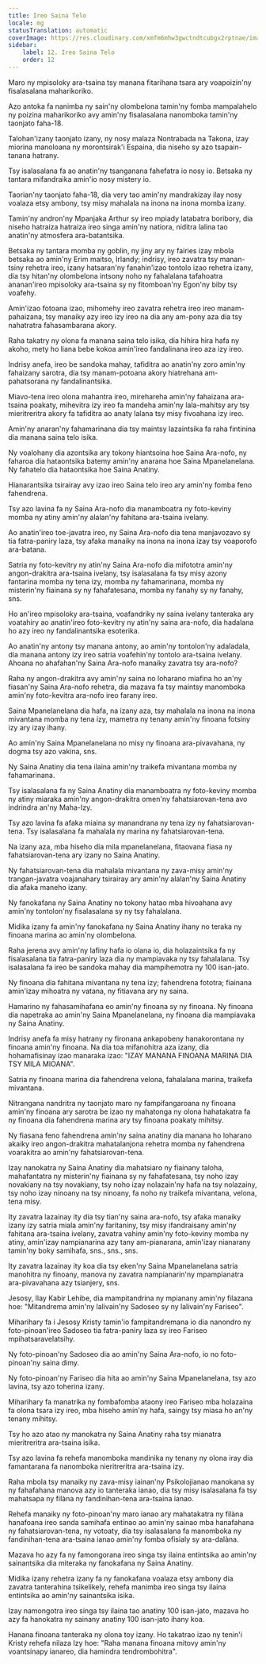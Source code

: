 ```yaml
---
title: Ireo Saina Telo
locale: mg
statusTranslation: automatic
coverImage: https://res.cloudinary.com/xmfm6mhw3gwctndtcubgx2rptnae/image/upload/v1741354419/small_cover_la_gran_rebelion_28716e29d2.webp
sidebar:
    label: 12. Ireo Saina Telo
    order: 12
---
```

Maro ny mpisoloky ara-tsaina tsy manana fitarihana tsara ary voapoizin'ny fisalasalana maharikoriko.

Azo antoka fa nanimba ny sain'ny olombelona tamin'ny fomba mampalahelo ny poizina maharikoriko avy amin'ny fisalasalana nanomboka tamin'ny taonjato faha-18.

Talohan'izany taonjato izany, ny nosy malaza Nontrabada na Takona, izay miorina manoloana ny morontsirak'i Espaina, dia niseho sy azo tsapain-tanana hatrany.

Tsy isalasalana fa ao anatin'ny tsanganana fahefatra io nosy io. Betsaka ny tantara mifandraika amin'io nosy mistery io.

Taorian'ny taonjato faha-18, dia very tao amin'ny mandrakizay ilay nosy voalaza etsy ambony, tsy misy mahalala na inona na inona momba izany.

Tamin'ny andron'ny Mpanjaka Arthur sy ireo mpiady latabatra boribory, dia niseho hatraiza hatraiza ireo singa amin'ny natiora, niditra lalina tao anatin'ny atmosfera ara-batantsika.

Betsaka ny tantara momba ny goblin, ny jiny ary ny fairies izay mbola betsaka ao amin'ny Erim maitso, Irlandy; indrisy, ireo zavatra tsy manan-tsiny rehetra ireo, izany hatsaran'ny fanahin'izao tontolo izao rehetra izany, dia tsy hitan'ny olombelona intsony noho ny fahalalana tafahoatra ananan'ireo mpisoloky ara-tsaina sy ny fitomboan'ny Egon'ny biby tsy voafehy.

Amin'izao fotoana izao, mihomehy ireo zavatra rehetra ireo ireo manam-pahaizana, tsy manaiky azy ireo izy ireo na dia any am-pony aza dia tsy nahatratra fahasambarana akory.

Raha takatry ny olona fa manana saina telo isika, dia hihira hira hafa ny akoho, mety ho liana bebe kokoa amin'ireo fandalinana ireo aza izy ireo.

Indrisy anefa, ireo be sandoka mahay, tafiditra ao anatin'ny zoro amin'ny fahaizany sarotra, dia tsy manam-potoana akory hiatrehana am-pahatsorana ny fandalinantsika.

Miavo-tena ireo olona mahantra ireo, mirehareha amin'ny fahaizana ara-tsaina poakaty, mihevitra izy ireo fa mandeha amin'ny lala-mahitsy ary tsy mieritreritra akory fa tafiditra ao anaty lalana tsy misy fivoahana izy ireo.

Amin'ny anaran'ny fahamarinana dia tsy maintsy lazaintsika fa raha fintinina dia manana saina telo isika.

Ny voalohany dia azontsika ary tokony hiantsoina hoe Saina Ara-nofo, ny faharoa dia hataontsika batemy amin'ny anarana hoe Saina Mpanelanelana. Ny fahatelo dia hataontsika hoe Saina Anatiny.

Hianarantsika tsirairay avy izao ireo Saina telo ireo ary amin'ny fomba feno fahendrena.

Tsy azo lavina fa ny Saina Ara-nofo dia manamboatra ny foto-keviny momba ny atiny amin'ny alalan'ny fahitana ara-tsaina ivelany.

Ao anatin'ireo toe-javatra ireo, ny Saina Ara-nofo dia tena manjavozavo sy tia fatra-paniry laza, tsy afaka manaiky na inona na inona izay tsy voaporofo ara-batana.

Satria ny foto-kevitry ny atin'ny Saina Ara-nofo dia mifototra amin'ny angon-drakitra ara-tsaina ivelany, tsy isalasalana fa tsy misy azony fantarina momba ny tena izy, momba ny fahamarinana, momba ny misterin'ny fiainana sy ny fahafatesana, momba ny fanahy sy ny fanahy, sns.

Ho an'ireo mpisoloky ara-tsaina, voafandriky ny saina ivelany tanteraka ary voatahiry ao anatin'ireo foto-kevitry ny atin'ny saina ara-nofo, dia hadalana ho azy ireo ny fandalinantsika esoterika.

Ao anatin'ny antony tsy manana antony, ao amin'ny tontolon'ny adaladala, dia manana antony izy ireo satria voafehin'ny tontolo ara-tsaina ivelany. Ahoana no ahafahan'ny Saina Ara-nofo manaiky zavatra tsy ara-nofo?

Raha ny angon-drakitra avy amin'ny saina no loharano miafina ho an'ny fiasan'ny Saina Ara-nofo rehetra, dia mazava fa tsy maintsy manomboka amin'ny foto-kevitra ara-nofo ireo farany ireo.

Saina Mpanelanelana dia hafa, na izany aza, tsy mahalala na inona na inona mivantana momba ny tena izy, mametra ny tenany amin'ny finoana fotsiny izy ary izay ihany.

Ao amin'ny Saina Mpanelanelana no misy ny finoana ara-pivavahana, ny dogma tsy azo vakina, sns.

Ny Saina Anatiny dia tena ilaina amin'ny traikefa mivantana momba ny fahamarinana.

Tsy isalasalana fa ny Saina Anatiny dia manamboatra ny foto-keviny momba ny atiny miaraka amin'ny angon-drakitra omen'ny fahatsiarovan-tena avo indrindra an'ny Maha-Izy.

Tsy azo lavina fa afaka miaina sy manandrana ny tena izy ny fahatsiarovan-tena. Tsy isalasalana fa mahalala ny marina ny fahatsiarovan-tena.

Na izany aza, mba hiseho dia mila mpanelanelana, fitaovana fiasa ny fahatsiarovan-tena ary izany no Saina Anatiny.

Ny fahatsiarovan-tena dia mahalala mivantana ny zava-misy amin'ny trangan-javatra voajanahary tsirairay ary amin'ny alalan'ny Saina Anatiny dia afaka maneho izany.

Ny fanokafana ny Saina Anatiny no tokony hatao mba hivoahana avy amin'ny tontolon'ny fisalasalana sy ny tsy fahalalana.

Midika izany fa amin'ny fanokafana ny Saina Anatiny ihany no teraka ny finoana marina ao amin'ny olombelona.

Raha jerena avy amin'ny lafiny hafa io olana io, dia holazaintsika fa ny fisalasalana tia fatra-paniry laza dia ny mampiavaka ny tsy fahalalana. Tsy isalasalana fa ireo be sandoka mahay dia mampihemotra ny 100 isan-jato.

Ny finoana dia fahitana mivantana ny tena izy; fahendrena fototra; fiainana amin'izay mihoatra ny vatana, ny fitiavana ary ny saina.

Hamarino ny fahasamihafana eo amin'ny finoana sy ny finoana. Ny finoana dia napetraka ao amin'ny Saina Mpanelanelana, ny finoana dia mampiavaka ny Saina Anatiny.

Indrisy anefa fa misy hatrany ny fironana ankapobeny hanakorontana ny finoana amin'ny finoana. Na dia toa mifanohitra aza izany, dia hohamafisinay izao manaraka izao: "IZAY MANANA FINOANA MARINA DIA TSY MILA MIOANA".

Satria ny finoana marina dia fahendrena velona, ​​fahalalana marina, traikefa mivantana.

Nitrangana nandritra ny taonjato maro ny fampifangaroana ny finoana amin'ny finoana ary sarotra be izao ny mahatonga ny olona hahatakatra fa ny finoana dia fahendrena marina ary tsy finoana poakaty mihitsy.

Ny fiasana feno fahendrena amin'ny saina anatiny dia manana ho loharano akaiky ireo angon-drakitra mahatalanjona rehetra momba ny fahendrena voarakitra ao amin'ny fahatsiarovan-tena.

Izay nanokatra ny Saina Anatiny dia mahatsiaro ny fiainany taloha, mahafantatra ny misterin'ny fiainana sy ny fahafatesana, tsy noho izay novakiany na tsy novakiany, tsy noho izay nolazain'ny hafa na tsy nolazainy, tsy noho izay ninoany na tsy ninoany, fa noho ny traikefa mivantana, velona, ​​tena misy.

Ity zavatra lazainay ity dia tsy tian'ny saina ara-nofo, tsy afaka manaiky izany izy satria miala amin'ny faritaniny, tsy misy ifandraisany amin'ny fahitana ara-tsaina ivelany, zavatra vahiny amin'ny foto-keviny momba ny atiny, amin'izay nampianarina azy tany am-pianarana, amin'izay nianarany tamin'ny boky samihafa, sns., sns., sns.

Ity zavatra lazainay ity koa dia tsy eken'ny Saina Mpanelanelana satria manohitra ny finoany, manova ny zavatra nampianarin'ny mpampianatra ara-pivavahana azy tsianjery, sns.

Jesosy, Ilay Kabir Lehibe, dia mampitandrina ny mpianany amin'ny filazana hoe: "Mitandrema amin'ny lalivain'ny Sadoseo sy ny lalivain'ny Fariseo".

Miharihary fa i Jesosy Kristy tamin'io fampitandremana io dia nanondro ny foto-pinoan'ireo Sadoseo tia fatra-paniry laza sy ireo Fariseo mpihatsaravelatsihy.

Ny foto-pinoan'ny Sadoseo dia ao amin'ny Saina Ara-nofo, io no foto-pinoan'ny saina dimy.

Ny foto-pinoan'ny Fariseo dia hita ao amin'ny Saina Mpanelanelana, tsy azo lavina, tsy azo toherina izany.

Miharihary fa manatrika ny fombafomba ataony ireo Fariseo mba holazaina fa olona tsara izy ireo, mba hiseho amin'ny hafa, saingy tsy miasa ho an'ny tenany mihitsy.

Tsy ho azo atao ny manokatra ny Saina Anatiny raha tsy mianatra mieritreritra ara-tsaina isika.

Tsy azo lavina fa rehefa manomboka mandinika ny tenany ny olona iray dia famantarana fa nanomboka nieritreritra ara-tsaina izy.

Raha mbola tsy manaiky ny zava-misy iainan'ny Psikolojianao manokana sy ny fahafahana manova azy io tanteraka ianao, dia tsy misy isalasalana fa tsy mahatsapa ny filàna ny fandinihan-tena ara-tsaina ianao.

Rehefa manaiky ny foto-pinoan'ny maro ianao ary mahatakatra ny filàna hanafoana ireo sanda samihafa entinao ao amin'ny sainao mba hanafahana ny fahatsiarovan-tena, ny votoaty, dia tsy isalasalana fa manomboka ny fandinihan-tena ara-tsaina ianao amin'ny fomba ofisialy sy ara-dalàna.

Mazava ho azy fa ny famongorana ireo singa tsy ilaina entintsika ao amin'ny sainantsika dia miteraka ny fanokafana ny Saina Anatiny.

Midika izany rehetra izany fa ny fanokafana voalaza etsy ambony dia zavatra tanterahina tsikelikely, rehefa manimba ireo singa tsy ilaina entintsika ao amin'ny sainantsika isika.

Izay namongotra ireo singa tsy ilaina tao anatiny 100 isan-jato, mazava ho azy fa hanokatra ny sainany anatiny 100 isan-jato ihany koa.

Hanana finoana tanteraka ny olona toy izany. Ho takatrao izao ny tenin'i Kristy rehefa nilaza Izy hoe: "Raha manana finoana mitovy amin'ny voantsinapy ianareo, dia hamindra tendrombohitra".

